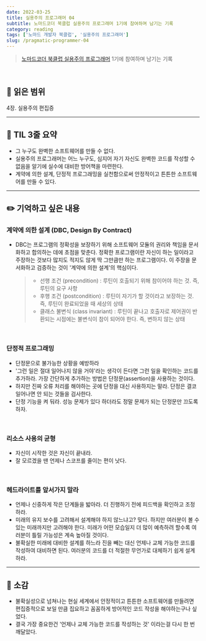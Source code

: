 ```yaml
---
date: 2022-03-25
title: 실용주의 프로그래머 04
subtitle: 노마드코더 북클럽 실용주의 프로그래머 1기에 참여하며 남기는 기록
category: reading
tags: ['노마드 개발자 북클럽', '실용주의 프로그래머']
slug: /pragmatic-programmer-04
---
```


> [노마드코더 북클럽 실용주의 프로그래머](https://nomadcoders.co/pragmatic-programmer?utm_source=Nomad+Academy&utm_campaign=b21db3e0fc-EMAIL_CAMPAIGN_2022_03_11&utm_medium=email&utm_term=0_4313d957c9-b21db3e0fc-44797189&mc_cid=b21db3e0fc&mc_eid=ada1dd7049) 1기에 참여하며 남기는 기록

<br />

## 📖 읽은 범위

4장. 실용주의 편집증

---

## 📍 TIL 3줄 요약

- 그 누구도 완벽한 소프트웨어를 만들 수 없다.
- 실용주의 프로그래머는 어느 누구도, 심지어 자기 자신도 완벽한 코드를 작성할 수 없음을 알기에 실수에 대비한 방어책을 마련한다.
- 계약에 의한 설계, 단정적 프로그래밍을 실천함으로써 안정적이고 튼튼한 소프트웨어를 만들 수 있다.

---

## ✏️ 기억하고 싶은 내용

### 계약에 의한 설계 (DBC, Design By Contract)

- DBC는 프로그램의 정확성을 보장하기 위해 소프트웨어 모듈의 권리와 책임을 문서화하고 합의하는 데에 초점을 맞춘다. 정확한 프로그램이란 자신이 하는 일이라고 주장하는 것보다 많지도 적지도 않게 딱 그만큼만 하는 프로그램이다. 이 주장을 문서화하고 검증하는 것이 '계약에 의한 설계'의 핵심이다.
  > - 선행 조건 (precondition) : 루틴이 호출되기 위해 참이어야 하는 것. 즉, 루틴의 요구 사항
  > - 후행 조건 (postcondition) : 루틴이 자기가 할 것이라고 보장하는 것. 즉, 루틴이 완료되었을 때 세상의 상태
  > - 클래스 불변식 (class invariant) : 루틴이 끝나고 호출자로 제어권이 반환되는 시점에는 불변식이 참이 되어야 한다. 즉, 변하지 않는 상태

<br />

### 단정적 프로그래밍

- 단정문으로 불가능한 상황을 예방하라
- '그런 일은 절대 일어나지 않을 거야'라는 생각이 든다면 그런 일을 확인하는 코드를 추가하라. 가장 간단하게 추가하는 방법은 단정문(assertion)을 사용하는 것이다.
- 하지만 진짜 오류 처리를 해야하는 곳에 단정을 대신 사용하지는 말라. 단정은 결코 일어나면 안 되는 것들을 검사한다.
- 단정 기능을 켜 둬라. 성능 문제가 있다 하더라도 정말 문제가 되는 단정문만 끄도록 하자.

<br />

### 리소스 사용의 균형

- 자신이 시작한 것은 자신이 끝내라.
- 잘 모르겠을 땐 언제나 스코프를 줄이는 편이 낫다.

<br />

### 헤드라이트를 앞서가지 말라

- 언제나 신중하게 작은 단계들을 밟아라. 더 진행하기 전에 피드백을 확인하고 조정하라.
- 미래의 유지 보수를 고려해서 설계해야 하지 않느냐고? 맞다. 하지만 여러분이 볼 수 있는 미래까지만 고려해야 한다. 미래가 어떤 모습일지 더 많이 예측하려 할수록 여러분이 틀릴 가능성은 계속 높아질 것이다.
- 불확실한 미래에 대비한 설계를 하느라 진을 빼는 대신 언제나 교체 가능한 코드를 작성하여 대비하면 된다. 여러분의 코드를 더 적절한 무언가로 대체하기 쉽게 설계하라.

---

## 💭 소감

- 불확실성으로 넘쳐나는 현실 세계에서 안정적이고 튼튼한 소프트웨어를 만들려면 편집증적으로 보일 만큼 집요하고 꼼꼼하게 방어적인 코드 작성을 해야하는구나 싶었다.
- 결국 가장 중요한건 '언제나 교체 가능한 코드를 작성하는 것' 이라는걸 다시 한 번 깨달았다.
